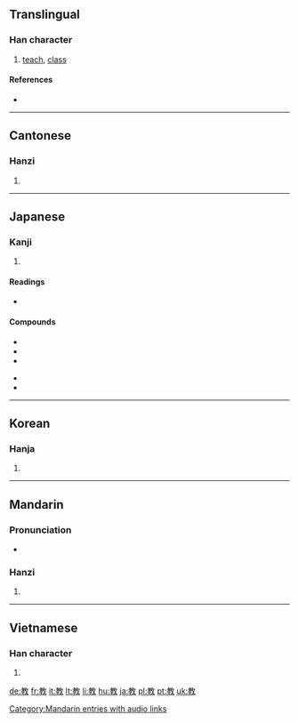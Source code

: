 {{also|敎}}
==Translingual==

===Han character===
{{Han char|rn=66|rad=攴|as=07|sn=11|four=4844<sub>0</sub>|canj=十木人大 (JDOK)}}

# [[teach]], [[class]]

====References====
* {{Han ref|kx=0472.051|dkj=13213|dj=0823.010|hdz=21459.090|uh=6559|ud=25945|bh=B1D0|bd=45520}}

----

==Cantonese==

===Hanzi===
{{yue-hanzi|jyut=|y=gaau3}}

# {{defn|Cantonese|sort=攴07}}

----

==Japanese==

===Kanji===
{{ja-kanji|grade=2|rs=攴07}}

# {{defn|Japanese}}

====Readings====
* {{ja-readings|on=[[きょう]] (kyō), [[こう]] (kō)|kun=[[おしえる]] (oshieru), [[おしえ]] (oshie), [[おそわる]] (osowaru)}}

====Compounds====
{{top2}}
* {{term|教材||[[teaching materials]]|tr=きょうざい, kyōzai|sc=Jpan|lang=ja}}
* {{term|教育||education|tr=きょういく, kyōiku|sc=Jpan|lang=ja}}
* {{term|教室||classroom|tr=きょうしつ, kyōshitsu|sc=Jpan|lang=ja}}
{{mid2}}
* {{term|教法||teaching methods|tr=きょうほう, kyōhō|sc=Jpan|lang=ja}}
* {{term|宗教||religion|tr=[[しゅうきょう]], [[shūkyō]]|lang=ja|sc=Jpan}}
{{bottom}}
----

==Korean==

===Hanja===
{{ko-hanja|hangeul=교|eumhun=|rv=gyo|mr=kyo|y=kyo}}

# {{defn|Korean|sort=攴07}}

----

==Mandarin==

===Pronunciation===
* {{audio|Zh-jiào.ogg|audio}}

===Hanzi===
{{cmn-hanzi|pin=[[jiào]] ([[jiao4]])|wg=chiao<sup>4</sup>}}

# {{defn|Mandarin|sort=攴07}}

[[Category:Mandarin entries with audio links]]

----

==Vietnamese==

===Han character===
{{vi-hantu|[[giáo]], [[dáo]], [[ráu]], [[tráo]]|rs=攴07}}

# {{defn|Vietnamese|sort=攴07}}

[[de:教]]
[[fr:教]]
[[it:教]]
[[lt:教]]
[[li:教]]
[[hu:教]]
[[ja:教]]
[[pl:教]]
[[pt:教]]
[[uk:教]]